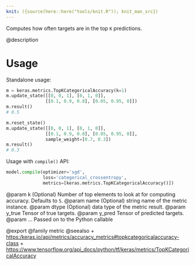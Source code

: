 ```yaml
---
knit: ({source(here::here("tools/knit.R")); knit_man_src})
---
```

Computes how often targets are in the top `K` predictions.

@description

# Usage
Standalone usage:

```python
m = keras.metrics.TopKCategoricalAccuracy(k=1)
m.update_state([[0, 0, 1], [0, 1, 0]],
               [[0.1, 0.9, 0.8], [0.05, 0.95, 0]])
m.result()
# 0.5
```

```python
m.reset_state()
m.update_state([[0, 0, 1], [0, 1, 0]],
               [[0.1, 0.9, 0.8], [0.05, 0.95, 0]],
               sample_weight=[0.7, 0.3])
m.result()
# 0.3
```

Usage with `compile()` API:

```python
model.compile(optimizer='sgd',
              loss='categorical_crossentropy',
              metrics=[keras.metrics.TopKCategoricalAccuracy()])
```

@param k (Optional) Number of top elements to look at for computing accuracy.
    Defaults to `5`.
@param name (Optional) string name of the metric instance.
@param dtype (Optional) data type of the metric result.
@param y_true Tensor of true targets.
@param y_pred Tensor of predicted targets.
@param ... Passed on to the Python callable

@export
@family metric
@seealso
+ <https:/keras.io/api/metrics/accuracy_metrics#topkcategoricalaccuracy-class>
+ <https://www.tensorflow.org/api_docs/python/tf/keras/metrics/TopKCategoricalAccuracy>
